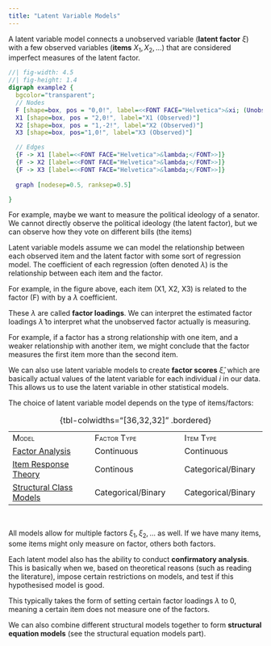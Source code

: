 ```yaml
---
title: "Latent Variable Models"
---
```


A latent variable model connects a unobserved variable (**latent factor** $\xi$) with a few observed variables (**items** $X_1, X_2, \dots$) that are considered imperfect measures of the latent factor.

::: center-graph
```dot
//| fig-width: 4.5
//| fig-height: 1.4
digraph example2 {
  bgcolor="transparent";
  // Nodes
  F [shape=box, pos = "0,0!", label=<<FONT FACE="Helvetica">&xi; (Unobserved)</FONT>>]
  X1 [shape=box, pos = "2,0!", label="X1 (Observed)"]
  X2 [shape=box, pos = "1,-2!", label="X2 (Observed)"]
  X3 [shape=box, pos="1,0!", label="X3 (Observed)"]

  // Edges
  {F -> X1 [label=<<FONT FACE="Helvetica">&lambda;</FONT>>]}
  {F -> X2 [label=<<FONT FACE="Helvetica">&lambda;</FONT>>]}
  {F -> X3 [label=<<FONT FACE="Helvetica">&lambda;</FONT>>]}
  
  graph [nodesep=0.5, ranksep=0.5]

}
```
:::

::: small
For example, maybe we want to measure the political ideology of a senator. We cannot directly observe the political ideology (the latent factor), but we can observe how they vote on different bills (the items)
:::

Latent variable models assume we can model the relationship between each observed item and the latent factor with some sort of regression model. The coefficient of each regression (often denoted $\lambda$) is the relationship between each item and the factor.

::: small
For example, in the figure above, each item (X1, X2, X3) is related to the factor (F) with by a $\lambda$ coefficient.
:::

These $\lambda$ are called **factor loadings**. We can interpret the estimated factor loadings $\widehat\lambda$ to interpret what the unobserved factor actually is measuring.

::: small
For example, if a factor has a strong relationship with one item, and a weaker relationship with another item, we might conclude that the factor measures the first item more than the second item.
:::

We can also use latent variable models to create **factor scores** $\widehat\xi$, which are basically actual values of the latent variable for each individual $i$ in our data. This allows us to use the latent variable in other statistical models.

The choice of latent variable model depends on the type of items/factors:

|                                      |                           |                         |
|-----------------------|-------------------------|-----------------------|
| [Model]{.smallcaps}                  | [Factor Type]{.smallcaps} | [Item Type]{.smallcaps} |
| [Factor Analysis](factor.qmd)        | Continuous                | Continuous              |
| [Item Response Theory](irt.qmd)      | Continous                 | Categorical/Binary      |
| [Structural Class Models](class.qmd) | Categorical/Binary        | Categorical/Binary      |

: {tbl-colwidths="\[36,32,32\]" .bordered}

<br />

All models allow for multiple factors $\xi_1, \xi_2, \dots$ as well. If we have many items, some items might only measure on factor, others both factors.

Each latent model also has the ability to conduct **confirmatory analysis**. This is basically when we, based on theoretical reasons (such as reading the literature), impose certain restrictions on models, and test if this hypothesised model is good.

::: small
This typically takes the form of setting certain factor loadings $\lambda$ to 0, meaning a certain item does not measure one of the factors.
:::

We can also combine different structural models together to form **structural equation models** (see the structural equation models part).
